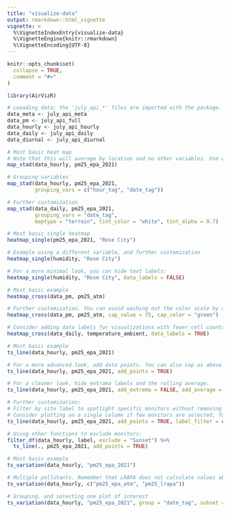 ```yaml
---
title: "visualize-data"
output: rmarkdown::html_vignette
vignette: >
  %\VignetteIndexEntry{visualize-data}
  %\VignetteEngine{knitr::rmarkdown}
  %\VignetteEncoding{UTF-8}
---
```


```r
knitr::opts_chunk$set(
  collapse = TRUE,
  comment = "#>"
)
```

```r
library(AirVizR)

# Looading data; the 'july_api_*' files are imported with the package.
data_meta <- july_api_meta
data_pm <- july_api_full
data_hourly <- july_api_hourly
data_daily <- july_api_daily
data_diurnal <- july_api_diurnal
```

```r
# Most basic heat map
# Note that this will average by location and no other variables. Use with caution if data spans over large periods of time.
map_stad(data_hourly, pm25_epa_2021)

# Grouping variables
map_stad(data_hourly, pm25_epa_2021,
         grouping_vars = c("hour_tag", "date_tag"))

# Further customization
map_stad(data_daily, pm25_epa_2021,
         grouping_vars = "date_tag",
         maptype = "terrain", tint_color = "white", tint_alpha = 0.7)
```

```r
# Most basic single heatmap
heatmap_single(pm25_epa_2021, "Rose City")

# Example using a different variable, and further customization
heatmap_single(humidity, "Rose City")

# For a more minimal look, you can hide text labels:
heatmap_single(humidity, "Rose City", data_labels = FALSE)
```

```r
# Most basic example
heatmap_cross(data_pm, pm25_atm)

# Further customization. You can avoid washing out the color scale by adding a cap:
heatmap_cross(data_pm, pm25_atm, cap_value = 75, cap_color = "green")

# Consider adding data labels for visualizations with fewer cell counts:
heatmap_cross(data_daily, temperature_ambient, data_labels = TRUE)
```

```r
# Most basic example
ts_line(data_hourly, pm25_epa_2021)

# For a more advanced look, add data points. You can also cap as above.
ts_line(data_hourly, pm25_epa_2021, add_points = TRUE)

# For a cleaner look, hide extrama labels and the rolling average:
ts_line(data_hourly, pm25_epa_2021, add_extrema = FALSE, add_average = FALSE)

# Further customization:
# Filter by site label to spotlight specific monitors without removing others in the set
# Consider plotting on a single column if few monitors are selected, for ease of visualizaing temporal variation
ts_line(data_hourly, pm25_epa_2021, add_points = TRUE, label_filter = c("Lighthouse", "PSU"), single_column = TRUE)

# Using other functions to exclude monitors:
filter_df(data_hourly, label, exclude = "Sunset") %>% 
  ts_line(., pm25_epa_2021, add_points = TRUE)
```

```r
# Most basic example
ts_variation(data_hourly, "pm25_epa_2021")

# Multiple pollutants. Remember that LRAPA does not calculate values above 65 µg/m^3
ts_variation(data_hourly, c("pm25_epa_atm", "pm25_lrapa"))

# Grouping, and selecting one plot of interest
ts_variation(data_hourly, "pm25_epa_2021", group = "date_tag", subset = "hour")
```
